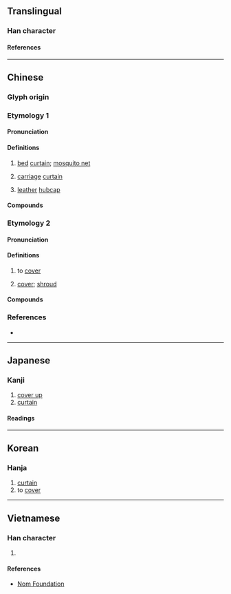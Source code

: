 {{also|帱}}
{{character info/new}}
==Translingual==

===Han character===
{{Han char|rn=50|rad=巾|as=14|sn=17|four=44241|canj=LBGNI|ids=⿰巾壽}}

====References====
{{Han ref|kx=0338.010|dkj=09127|dj=0644.300|hdz=10757.010|uh=5E6C}}

----

==Chinese==
{{zh-forms|s=帱}}

===Glyph origin===
{{Han etym}}

===Etymology 1===

====Pronunciation====
{{zh-pron
|m=chóu
|c=cau4
|mc=1
|oc=2
|cat=n
}}

====Definitions====
{{zh-hanzi}}

# {{lb|zh|literary}} [[bed]] [[curtain]]; [[mosquito net]]
# {{lb|zh|literary}} [[carriage]] [[curtain]]
# {{lb|zh|literary}} [[leather]] [[hubcap]]

====Compounds====
{{zh-der|同衾幬}}

===Etymology 2===

====Pronunciation====
{{zh-pron
|m=dào
|c=dou6,tou4
|mc=2
|oc=1
|cat=v,n
}}

====Definitions====
{{zh-hanzi}}

# {{lb|zh|literary}} to [[cover]]
# {{lb|zh|literary}} [[cover]]; [[shroud]]

====Compounds====
{{zh-der|覆幬}}

===References===
* {{R:yue:mfccd}}

----

==Japanese==

===Kanji===
{{ja-kanji|grade=|rs=巾14}}

# [[cover up]]
# [[curtain]]

====Readings====
{{ja-readings
|on=ちゅう, じゅ, とう, どう
|kun=とばり
}}

----

==Korean==

===Hanja===
{{ko-hanja|주}}

# [[curtain]]
# to [[cover]]

----

==Vietnamese==

===Han character===
{{vi-readings|rs=巾14|reading=[[đáo]], [[trù]]}}

# {{rfdef|vi|sort=巾14}}

====References====
* [http://nomfoundation.org/common/nom_details.php?codepoint=5e6c Nom Foundation]